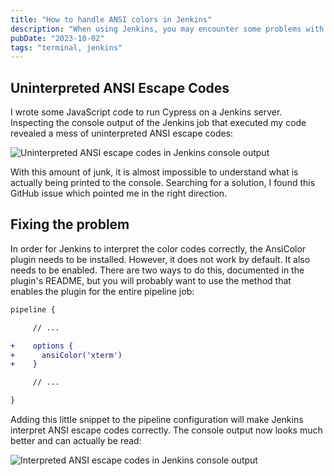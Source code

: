 ```yaml
---
title: "How to handle ANSI colors in Jenkins"
description: "When using Jenkins, you may encounter some problems with ANSI colors. Uninterpreted escape codes clutter the console output. Today I learned how to fix it."
pubDate: "2023-10-02"
tags: "terminal, jenkins"
---
```



## Uninterpreted ANSI Escape Codes

I wrote some JavaScript code to run Cypress on a Jenkins server. Inspecting the console output of the Jenkins job that executed my code revealed a mess of uninterpreted ANSI escape codes:

<Image
  src="/images/learned/handle-ansi-colors-in-jenkins/uninterpreted-ansi-colors.png"
  alt="Uninterpreted ANSI escape codes in Jenkins console output"
  width={800}
/>

With this amount of junk, it is almost impossible to understand what is actually being printed to the console. Searching for a solution, I found <ExternalLink href="https://github.com/jenkinsci/ansicolor-plugin/issues/193">this GitHub issue</ExternalLink> which pointed me in the right direction.

## Fixing the problem

In order for Jenkins to interpret the color codes correctly, the <ExternalLink href="https://plugins.jenkins.io/ansicolor/">AnsiColor plugin</ExternalLink> needs to be installed. However, it does not work by default. It also needs to be enabled. There are two ways to do this, documented in the plugin's README, but you will probably want to use the method that enables the plugin for the entire pipeline job:

```diff
pipeline {

     // ...

+    options {
+      ansiColor('xterm')
+    }

     // ...

}
```

Adding this little snippet to the pipeline configuration will make Jenkins interpret ANSI escape codes correctly. The console output now looks much better and can actually be read:

<Image
  src="/images/learned/handle-ansi-colors-in-jenkins/interpreted-ansi-colors.png"
  alt="Interpreted ANSI escape codes in Jenkins console output"
  width={800}
/>
